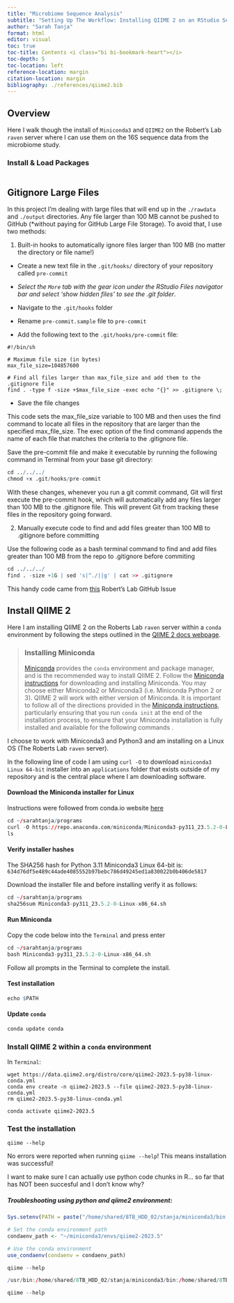 ```yaml
---
title: "Microbiome Sequence Analysis"
subtitle: "Setting Up The Workflow: Installing QIIME 2 on an RStudio Server"
author: "Sarah Tanja"
format: html
editor: visual
toc: true
toc-title: Contents <i class="bi bi-bookmark-heart"></i>
toc-depth: 5
toc-location: left
reference-location: margin
citation-location: margin
bibliography: ./references/qiime2.bib
---
```


## Overview

Here I walk though the install of `Miniconda3` and `QIIME2` on the Robert's Lab `raven` server where I can use them on the 16S sequence data from the microbiome study.

### Install & Load Packages

```         
```

## Gitignore Large Files

In this project I'm dealing with large files that will end up in the `./rawdata` and `./output` directories. Any file larger than 100 MB cannot be pushed to GitHub (\*without paying for GitHub Large File Storage). To avoid that, I use two methods:

1.  Built-in hooks to automatically ignore files larger than 100 MB (no matter the directory or file name!)

-   Create a new text file in the `.git/hooks/` directory of your repository called `pre-commit`

-   *Select the `More` tab with the gear icon under the RStudio Files navigator bar and select 'show hidden files' to see the .git folder*.

-   Navigate to the `.git/hooks` folder

-   Rename `pre-commit.sample` file to `pre-commit`

-   Add the following text to the `.git/hooks/pre-commit` file:

```         
#!/bin/sh

# Maximum file size (in bytes)
max_file_size=104857600

# Find all files larger than max_file_size and add them to the .gitignore file
find . -type f -size +$max_file_size -exec echo "{}" >> .gitignore \;
```

-   Save the file changes

This code sets the max_file_size variable to 100 MB and then uses the find command to locate all files in the repository that are larger than the specified max_file_size. The exec option of the find command appends the name of each file that matches the criteria to the .gitignore file.

Save the pre-commit file and make it executable by running the following command in Terminal from your base git directory:

```r
cd ../../../
chmod +x .git/hooks/pre-commit
```

With these changes, whenever you run a git commit command, Git will first execute the pre-commit hook, which will automatically add any files larger than 100 MB to the .gitignore file. This will prevent Git from tracking these files in the repository going forward.

2.  Manually execute code to find and add files greater than 100 MB to .gitignore before committing

Use the following code as a bash terminal command to find and add files greater than 100 MB from the repo to .gitignore before commiting

```r
cd ../../../
find . -size +1G | sed 's|^./||g' | cat >> .gitignore
```

::: callout-tip
This handy code came from [this](https://github.com/sr320/course-fish546-2015/issues/43) Robert's Lab GitHub Issue
:::

## Install QIIME 2

Here I am installing QIIME 2 on the Roberts Lab `raven` server within a `conda` environment by following the steps outlined in the [QIIME 2 docs webpage](https://docs.qiime2.org/2023.5/install/native/).

> ### **Installing Miniconda**
>
> [Miniconda](https://docs.conda.io/en/latest/miniconda.html) provides the `conda` environment and package manager, and is the recommended way to install QIIME 2. Follow the [Miniconda instructions](https://conda.io/projects/conda/en/latest/user-guide/install/index.html) for downloading and installing Miniconda. You may choose either Miniconda2 or Miniconda3 (i.e. Miniconda Python 2 or 3). QIIME 2 will work with either version of Miniconda. It is important to follow all of the directions provided in the [Miniconda instructions](https://conda.io/projects/conda/en/latest/user-guide/install/index.html), particularly ensuring that you run `conda init` at the end of the installation process, to ensure that your Miniconda installation is fully installed and available for the following commands .

I choose to work with Miniconda3 and Python3 and am installing on a Linux OS (The Roberts Lab `raven` server).

In the following line of code I am using `curl -O` to download `miniconda3 Linux 64-bit` installer into an `applications` folder that exists outside of my repository and is the central place where I am downloading software.

#### Download the Miniconda installer for Linux

::: callout-tip
Instructions were followed from conda.io website [here](https://conda.io/projects/conda/en/latest/user-guide/install/linux.html)
:::

```r
cd ~/sarahtanja/programs
curl -O https://repo.anaconda.com/miniconda/Miniconda3-py311_23.5.2-0-Linux-x86_64.sh
ls
```

#### Verify installer hashes

The SHA256 hash for Python 3.11 Miniconda3 Linux 64-bit is: `634d76df5e489c44ade4085552b97bebc786d49245ed1a830022b0b406de5817`

Download the installer file and before installing verify it as follows:

```r
cd ~/sarahtanja/programs
sha256sum Miniconda3-py311_23.5.2-0-Linux-x86_64.sh
```

#### Run Miniconda

Copy the code below into the `Terminal` and press enter

```r
cd ~/sarahtanja/programs
bash Miniconda3-py311_23.5.2-0-Linux-x86_64.sh
```

Follow all prompts in the Terminal to complete the install.

#### Test installation

```r
echo $PATH


```

#### Update `conda`

```r
conda update conda
```

### Install QIIME 2 within a `conda` environment

In `Terminal`:

``` terminal
wget https://data.qiime2.org/distro/core/qiime2-2023.5-py38-linux-conda.yml
conda env create -n qiime2-2023.5 --file qiime2-2023.5-py38-linux-conda.yml
rm qiime2-2023.5-py38-linux-conda.yml
```

``` terminal
conda activate qiime2-2023.5
```

### Test the installation

``` terminal
qiime --help
```

::: callout-success
No errors were reported when running `qiime --help`! This means installation was successful!
:::

::: callout-warning
I want to make sure I can actually use python code chunks in R... so far that has NOT been succesful and I don't know why?
:::

##### Troubleshooting using python and qiime2 environment:

```r
Sys.setenv(PATH = paste("/home/shared/8TB_HDD_02/stanja/miniconda3/bin:", Sys.getenv("PATH"), sep = ":"))
```

```r
# Set the conda environment path
condaenv_path <- "~/miniconda3/envs/qiime2-2023.5"

# Use the conda environment
use_condaenv(condaenv = condaenv_path)
```

```r
qiime --help

/usr/bin:/home/shared/8TB_HDD_02/stanja/miniconda3/bin:/home/shared/8TB_HDD_02/stanja/sarahtanja/applications/miniconda3/condabin:/usr/share/rvm/gems/ruby-3.0.0/bin:/usr/share/rvm/gems/ruby-3.0.0@global/bin:/usr/share/rvm/rubies/ruby-3.0.0/bin:/usr/bin:/home/shared/8TB_HDD_02/stanja/sarahtanja/applications/miniconda3/condabin:/home/shared/8TB_HDD_02/stanja/sarahtanja/applications/miniconda3/bin:/usr/bin:/usr/bin:/usr/local/sbin:/usr/local/bin:/usr/sbin:/sbin:/bin:/snap/bin:/usr/lib/rstudio-server/bin/quarto/bin:/usr/lib/rstudio-server/bin/postback:/usr/lib/rstudio-server/bin/postback:/usr/lib/rstudio-server/bin/postback:/usr/bin:/usr/share/rvm/bin:/usr/local/go/bin:/usr/bin:/usr/local/go/bin:/usr/bin:/usr/local/go/bin:/usr/bin:/usr/local/go/bin:/usr/bin:/usr/local/go/bin
```

```r
qiime --help
```
